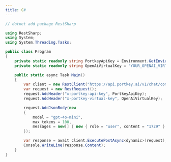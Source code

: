 ```yaml
---
title: C#
---
```


```csharp
// dotnet add package RestSharp

using RestSharp;
using System;
using System.Threading.Tasks;

public class Program
{
    private static readonly string PortkeyApiKey = Environment.GetEnvironmentVariable("PORTKEY_API_KEY");
    private static readonly string OpenAiVirtualKey = "YOUR_OPENAI_VIRTUAL_KEY";

    public static async Task Main()
    {
        var client = new RestClient("https://api.portkey.ai/v1/chat/completions");
        var request = new RestRequest();
        request.AddHeader("x-portkey-api-key", PortkeyApiKey);
        request.AddHeader("x-portkey-virtual-key", OpenAiVirtualKey);

        request.AddJsonBody(new
        {
            model = "gpt-4o-mini",
            max_tokens = 100,
            messages = new[] { new { role = "user", content = "1729" } }
        });

        var response = await client.ExecutePostAsync<dynamic>(request);
        Console.WriteLine(response.Content);
    }
}
```
